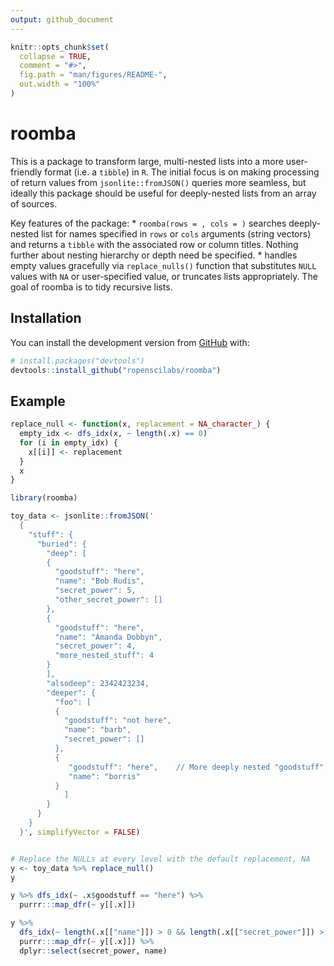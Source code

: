 ```yaml
---
output: github_document
---
```


```r
knitr::opts_chunk$set(
  collapse = TRUE,
  comment = "#>",
  fig.path = "man/figures/README-",
  out.width = "100%"
)
```
# roomba

This is a package to transform large, multi-nested lists into a more
user-friendly format (i.e. a `tibble`) in `R`. The initial focus is on making
processing of return values from `jsonlite::fromJSON()` queries more seamless,
but ideally this package should be useful for deeply-nested lists from an array
of sources.

Key features of the package:
* `roomba(rows = , cols = )` searches deeply-nested list for names specified in
  `rows` or `cols` arguments (string vectors) and returns a `tibble` with the
  associated row or column titles. Nothing further about nesting hierarchy or
  depth need be specified.
* handles empty values gracefully via `replace_nulls()` function that
  substitutes `NULL` values with `NA` or user-specified value, or truncates
  lists appropriately. The goal of roomba is to tidy recursive lists.

## Installation

You can install the development version from [GitHub](https://github.com/) with:

``` r
# install.packages("devtools")
devtools::install_github("ropenscilabs/roomba")
```
## Example

```r
replace_null <- function(x, replacement = NA_character_) {
  empty_idx <- dfs_idx(x, ~ length(.x) == 0)
  for (i in empty_idx) {
    x[[i]] <- replacement
  }
  x
}
```


```r
library(roomba)

toy_data <- jsonlite::fromJSON('
  {
    "stuff": {
      "buried": {
        "deep": [
        {
          "goodstuff": "here",
          "name": "Bob Rudis",
          "secret_power": 5,
          "other_secret_power": []
        },
        {
          "goodstuff": "here",
          "name": "Amanda Dobbyn",
          "secret_power": 4, 
          "more_nested_stuff": 4
        }
        ],
        "alsodeep": 2342423234,
        "deeper": {
          "foo": [
          {
            "goodstuff": "not here",
            "name": "barb",
            "secret_power": []
          },
          {
             "goodstuff": "here",    // More deeply nested "goodstuff" than "goodstuff"s above
             "name": "borris"
          }
            ]
        }
      }
    }
  }', simplifyVector = FALSE)


# Replace the NULLs at every level with the default replacement, NA
y <- toy_data %>% replace_null() 
y

y %>% dfs_idx(~ .x$goodstuff == "here") %>%
  purrr:::map_dfr(~ y[[.x]])

y %>% 
  dfs_idx(~ length(.x[["name"]]) > 0 && length(.x[["secret_power"]]) > 0) %>% 
  purrr:::map_dfr(~ y[[.x]]) %>% 
  dplyr::select(secret_power, name)
```
